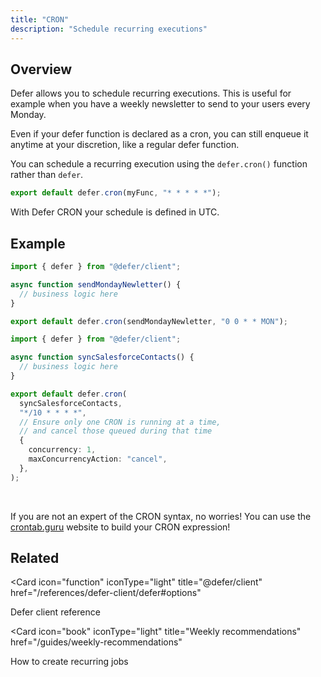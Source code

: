 ```yaml
---
title: "CRON"
description: "Schedule recurring executions"
---
```


## Overview

Defer allows you to schedule recurring executions. This is useful for example
when you have a weekly newsletter to send to your users every Monday.

<Tip>
  Even if your defer function is declared as a cron, you can still enqueue it
  anytime at your discretion, like a regular defer function.
</Tip>

You can schedule a recurring execution using the `defer.cron()` function rather
than `defer`.

```ts
export default defer.cron(myFunc, "* * * * *");
```

<Warning>

With Defer CRON your schedule is defined in UTC.

</Warning>

## Example

<CodeGroup>

```ts CRON
import { defer } from "@defer/client";

async function sendMondayNewletter() {
  // business logic here
}

export default defer.cron(sendMondayNewletter, "0 0 * * MON");
```

```ts Non stackable CRON
import { defer } from "@defer/client";

async function syncSalesforceContacts() {
  // business logic here
}

export default defer.cron(
  syncSalesforceContacts,
  "*/10 * * * *",
  // Ensure only one CRON is running at a time,
  // and cancel those queued during that time
  {
    concurrency: 1,
    maxConcurrencyAction: "cancel",
  },
);
```

</CodeGroup>

<br/>
<Tip>

If you are not an expert of the CRON syntax, no worries! You can use the
[crontab.guru](https://crontab.guru/) website to build your CRON expression!

</Tip>

## Related

<CardGroup cols="2">

<Card
  icon="function"
  iconType="light"
  title="@defer/client"
  href="/references/defer-client/defer#options"
>
  Defer client reference
</Card>

<Card
  icon="book"
  iconType="light"
  title="Weekly recommendations"
  href="/guides/weekly-recommendations"
>
  How to create recurring jobs
</Card>

</CardGroup>
